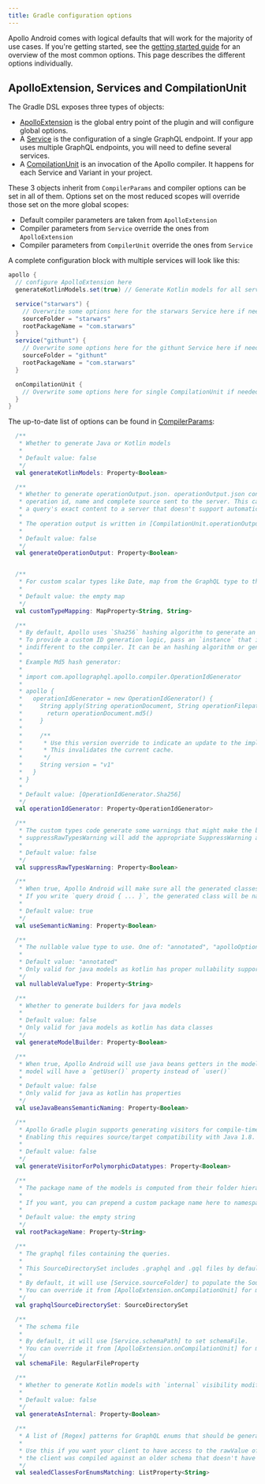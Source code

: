 ```yaml
---
title: Gradle configuration options
---
```


Apollo Android comes with logical defaults that will work for the majority of use cases. If you're getting started, see the [getting started guide](../#get-started) for an overview of the most common options. This page describes the different options individually.
 
## ApolloExtension, Services and CompilationUnit

The Gradle DSL exposes three types of objects:

* [ApolloExtension](https://github.com/apollographql/apollo-android/blob/main/apollo-gradle-plugin/src/main/kotlin/com/apollographql/apollo/gradle/api/ApolloExtension.kt) is the global entry point of the plugin and will configure global options.
* A [Service](https://github.com/apollographql/apollo-android/blob/main/apollo-gradle-plugin/src/main/kotlin/com/apollographql/apollo/gradle/api/Service.kt) is the configuration of a single GraphQL endpoint. If your app uses multiple GraphQL endpoints, you will need to define several services.
* A [CompilationUnit](https://github.com/apollographql/apollo-android/blob/main/apollo-gradle-plugin/src/main/kotlin/com/apollographql/apollo/gradle/api/CompilationUnit.kt) is an invocation of the Apollo compiler. It happens for each Service and Variant in your project.

These 3 objects inherit from `CompilerParams` and compiler options can be set in all of them. Options set on the most reduced scopes will override those set on the more global scopes:

* Default compiler parameters are taken from `ApolloExtension`
* Compiler parameters from `Service` override the ones from `ApolloExtension`
* Compiler parameters from `CompilerUnit` override the ones from `Service` 

A complete configuration block with multiple services will look like this:

```groovy title="build.gradle"
apollo {
  // configure ApolloExtension here
  generateKotlinModels.set(true) // Generate Kotlin models for all services

  service("starwars") {
    // Overwrite some options here for the starwars Service here if needed
    sourceFolder = "starwars"
    rootPackageName = "com.starwars"
  }
  service("githunt") {
    // Overwrite some options here for the githunt Service here if needed
    sourceFolder = "githunt"
    rootPackageName = "com.starwars"
  }

  onCompilationUnit {
    // Overwrite some options here for single CompilationUnit if needed
  }
}

```

The up-to-date list of options can be found in [CompilerParams](https://github.com/apollographql/apollo-android/blob/main/apollo-gradle-plugin/src/main/kotlin/com/apollographql/apollo/gradle/api/CompilerParams.kt):

```kotlin
  /**
   * Whether to generate Java or Kotlin models
   *
   * Default value: false
   */
  val generateKotlinModels: Property<Boolean>

  /**
   * Whether to generate operationOutput.json. operationOutput.json contains information such as
   * operation id, name and complete source sent to the server. This can be used to upload
   * a query's exact content to a server that doesn't support automatic persisted queries.
   *
   * The operation output is written in [CompilationUnit.operationOutputFile]
   *
   * Default value: false
   */
  val generateOperationOutput: Property<Boolean>


  /**
   * For custom scalar types like Date, map from the GraphQL type to the jvm/kotlin type.
   *
   * Default value: the empty map
   */
  val customTypeMapping: MapProperty<String, String>

  /**
   * By default, Apollo uses `Sha256` hashing algorithm to generate an ID for the query.
   * To provide a custom ID generation logic, pass an `instance` that implements the [OperationIdGenerator]. How the ID is generated is
   * indifferent to the compiler. It can be an hashing algorithm or generated by a backend.
   *
   * Example Md5 hash generator:
   *
   * import com.apollographql.apollo.compiler.OperationIdGenerator
   *
   * apollo {
   *   operationIdGenerator = new OperationIdGenerator() {
   *     String apply(String operationDocument, String operationFilepath) {
   *       return operationDocument.md5()
   *     }
   *
   *     /**
   *      * Use this version override to indicate an update to the implementation.
   *      * This invalidates the current cache.
   *      */
   *     String version = "v1"
   *   }
   * }
   *
   * Default value: [OperationIdGenerator.Sha256]
   */
  val operationIdGenerator: Property<OperationIdGenerator>

  /**
   * The custom types code generate some warnings that might make the build fail.
   * suppressRawTypesWarning will add the appropriate SuppressWarning annotation
   *
   * Default value: false
   */
  val suppressRawTypesWarning: Property<Boolean>

  /**
   * When true, Apollo Android will make sure all the generated classes end with 'Query' or 'Mutation'.
   * If you write `query droid { ... }`, the generated class will be named 'DroidQuery'.
   *
   * Default value: true
   */
  val useSemanticNaming: Property<Boolean>

  /**
   * The nullable value type to use. One of: "annotated", "apolloOptional", "guavaOptional", "javaOptional", "inputType"
   *
   * Default value: "annotated"
   * Only valid for java models as kotlin has proper nullability support
   */
  val nullableValueType: Property<String>

  /**
   * Whether to generate builders for java models
   *
   * Default value: false
   * Only valid for java models as kotlin has data classes
   */
  val generateModelBuilder: Property<Boolean>

  /**
   * When true, Apollo Android will use java beans getters in the models. If you request a property named 'user', the generated
   * model will have a `getUser()` property instead of `user()`
   *
   * Default value: false
   * Only valid for java as kotlin has properties
   */
  val useJavaBeansSemanticNaming: Property<Boolean>

  /**
   * Apollo Gradle plugin supports generating visitors for compile-time safe handling of polymorphic datatypes.
   * Enabling this requires source/target compatibility with Java 1.8.
   *
   * Default value: false
   */
  val generateVisitorForPolymorphicDatatypes: Property<Boolean>

  /**
   * The package name of the models is computed from their folder hierarchy like for java sources.
   *
   * If you want, you can prepend a custom package name here to namespace your models.
   *
   * Default value: the empty string
   */
  val rootPackageName: Property<String>

  /**
   * The graphql files containing the queries.
   *
   * This SourceDirectorySet includes .graphql and .gql files by default.
   *
   * By default, it will use [Service.sourceFolder] to populate the SourceDirectorySet.
   * You can override it from [ApolloExtension.onCompilationUnit] for more advanced use cases
   */
  val graphqlSourceDirectorySet: SourceDirectorySet

  /**
   * The schema file
   *
   * By default, it will use [Service.schemaPath] to set schemaFile.
   * You can override it from [ApolloExtension.onCompilationUnit] for more advanced use cases
   */
  val schemaFile: RegularFileProperty

  /**
   * Whether to generate Kotlin models with `internal` visibility modifier.
   *
   * Default value: false
   */
  val generateAsInternal: Property<Boolean>

  /**
   * A list of [Regex] patterns for GraphQL enums that should be generated as Kotlin sealed classes instead of the default Kotlin enums.
   *
   * Use this if you want your client to have access to the rawValue of the enum. This can be useful if new GraphQL enums are added but
   * the client was compiled against an older schema that doesn't have knowledge of the new enums.
   */
  val sealedClassesForEnumsMatching: ListProperty<String>
```
